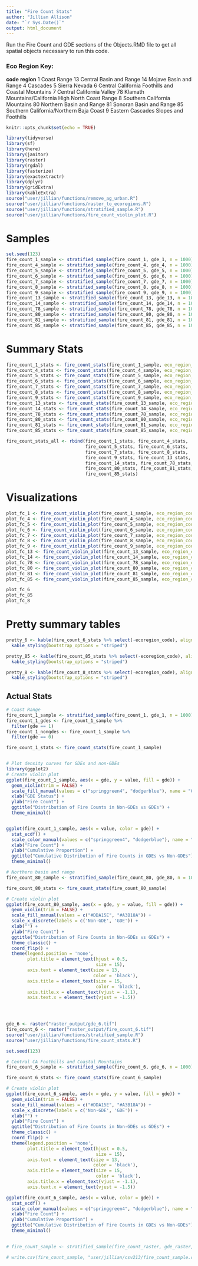 ```yaml
---
title: "Fire Count Stats"
author: "Jillian Allison"
date: "`r Sys.Date()`"
output: html_document
---
```


Run the Fire Count and GDE sections of the Objects.RMD file to get all spatial objects necessary to run this code.

### Eco Region Key: 

   **code**                                           **region**
          1                                         Coast Range
         13                             Central Basin and Range
         14                              Mojave Basin and Range
          4                                            Cascades
          5                                       Sierra Nevada
          6  Central California Foothills and Coastal Mountains
          7                           Central California Valley
         78 Klamath Mountains/California High North Coast Range
          8                       Southern California Mountains
         80                            Northern Basin and Range
         81                             Sonoran Basin and Range
         85             Southern California/Northern Baja Coast
          9               Eastern Cascades Slopes and Foothills

```r
knitr::opts_chunk$set(echo = TRUE)
```

```r
library(tidyverse)
library(sf)
library(here)
library(janitor)
library(raster)
library(rgdal)
library(fasterize)
library(exactextractr)
library(dplyr)
library(gridExtra)
library(kableExtra)
source("user/jillian/functions/remove_ag_urban.R")
source("user/jillian/functions/raster_to_ecoregions.R")
source("user/jillian/functions/stratified_sample.R")
source("user/jillian/functions/fire_count_violin_plot.R")
```

# Samples 
```r
set.seed(123) 
fire_count_1_sample <- stratified_sample(fire_count_1, gde_1, n = 1000)
fire_count_4_sample <- stratified_sample(fire_count_4, gde_4, n = 1000)
fire_count_5_sample <- stratified_sample(fire_count_5, gde_5, n = 1000)
fire_count_6_sample <- stratified_sample(fire_count_6, gde_6, n = 1000)
fire_count_7_sample <- stratified_sample(fire_count_7, gde_7, n = 1000)
fire_count_8_sample <- stratified_sample(fire_count_8, gde_8, n = 1000)
fire_count_9_sample <- stratified_sample(fire_count_9, gde_9, n = 1000)
fire_count_13_sample <- stratified_sample(fire_count_13, gde_13, n = 1000)
fire_count_14_sample <- stratified_sample(fire_count_14, gde_14, n = 1000)
fire_count_78_sample <- stratified_sample(fire_count_78, gde_78, n = 1000)
fire_count_80_sample <- stratified_sample(fire_count_80, gde_80, n = 1000)
fire_count_81_sample <- stratified_sample(fire_count_81, gde_81, n = 1000)
fire_count_85_sample <- stratified_sample(fire_count_85, gde_85, n = 1000)
```

# Summary Stats
```r
fire_count_1_stats <- fire_count_stats(fire_count_1_sample, eco_region_code = 1)
fire_count_4_stats <- fire_count_stats(fire_count_4_sample, eco_region_code = 4)
fire_count_5_stats <- fire_count_stats(fire_count_5_sample, eco_region_code = 5)
fire_count_6_stats <- fire_count_stats(fire_count_6_sample, eco_region_code = 6)
fire_count_7_stats <- fire_count_stats(fire_count_7_sample, eco_region_code = 7)
fire_count_8_stats <- fire_count_stats(fire_count_8_sample, eco_region_code = 8)
fire_count_9_stats <- fire_count_stats(fire_count_9_sample, eco_region_code = 9)
fire_count_13_stats <- fire_count_stats(fire_count_13_sample, eco_region_code = 13)
fire_count_14_stats <- fire_count_stats(fire_count_14_sample, eco_region_code = 14)
fire_count_78_stats <- fire_count_stats(fire_count_78_sample, eco_region_code = 78)
fire_count_80_stats <- fire_count_stats(fire_count_80_sample, eco_region_code = 80)
fire_count_81_stats <- fire_count_stats(fire_count_81_sample, eco_region_code = 81)
fire_count_85_stats <- fire_count_stats(fire_count_85_sample, eco_region_code = 85)

fire_count_stats_all <- rbind(fire_count_1_stats, fire_count_4_stats, 
                              fire_count_5_stats, fire_count_6_stats,
                              fire_count_7_stats, fire_count_8_stats,
                              fire_count_9_stats, fire_count_13_stats, 
                              fire_count_14_stats, fire_count_78_stats,
                              fire_count_80_stats, fire_count_81_stats,
                              fire_count_85_stats)
```

# Visualizations 
```r
plot_fc_1 <- fire_count_violin_plot(fire_count_1_sample, eco_region_code = 1)
plot_fc_4 <- fire_count_violin_plot(fire_count_4_sample, eco_region_code = 4)
plot_fc_5 <- fire_count_violin_plot(fire_count_5_sample, eco_region_code = 5)
plot_fc_6 <- fire_count_violin_plot(fire_count_6_sample, eco_region_code = 6)
plot_fc_7 <- fire_count_violin_plot(fire_count_7_sample, eco_region_code = 7)
plot_fc_8 <- fire_count_violin_plot(fire_count_8_sample, eco_region_code = 8)
plot_fc_9 <- fire_count_violin_plot(fire_count_9_sample, eco_region_code = 9)
plot_fc_13 <- fire_count_violin_plot(fire_count_13_sample, eco_region_code = 13)
plot_fc_14 <- fire_count_violin_plot(fire_count_14_sample, eco_region_code = 14)
plot_fc_78 <- fire_count_violin_plot(fire_count_78_sample, eco_region_code = 78)
plot_fc_80 <- fire_count_violin_plot(fire_count_80_sample, eco_region_code = 80)
plot_fc_81 <- fire_count_violin_plot(fire_count_81_sample, eco_region_code = 81)
plot_fc_85 <- fire_count_violin_plot(fire_count_85_sample, eco_region_code = 85)

plot_fc_6
plot_fc_85
plot_fc_8 
```

# Pretty summary tables 
```r
pretty_6 <- kable(fire_count_6_stats %>% select(-ecoregion_code), align = "c", col.names = c("Group", "Mean Fire Count", "Maximum Fire Count", "Mode (not including zeros)"), caption = "Central California Foothills and Coastal Mountains") %>%
  kable_styling(bootstrap_options = "striped")

pretty_85 <- kable(fire_count_85_stats %>% select(-ecoregion_code), align = "c", col.names = c("Group", "Mean Fire Count", "Maximum Fire Count", "Mode (not including zeros)"), caption = "Southern California/Northern Baja Coast") %>%
  kable_styling(bootstrap_options = "striped")

pretty_8 <- kable(fire_count_8_stats %>% select(-ecoregion_code), align = "c", col.names = c("Group", "Mean Fire Count", "Maximum Fire Count", "Mode (not including zeros)"), caption = "Southern California Mountains") %>%
  kable_styling(bootstrap_options = "striped")
```


## Actual Stats

```r
# Coast Range 
fire_count_1_sample <- stratified_sample(fire_count_1, gde_1, n = 1000)
fire_count_1_gdes <- fire_count_1_sample %>%
  filter(gde == 1)
fire_count_1_nongdes <- fire_count_1_sample %>%
  filter(gde == 0)

fire_count_1_stats <- fire_count_stats(fire_count_1_sample)


# Plot density curves for GDEs and non-GDEs
library(ggplot2)
# Create violin plot
ggplot(fire_count_1_sample, aes(x = gde, y = value, fill = gde)) +
  geom_violin(trim = FALSE) +
  scale_fill_manual(values = c("springgreen4", "dodgerblue"), name = "GDE Status") + 
  xlab("GDE Status") +
  ylab("Fire Count") +
  ggtitle("Distribution of Fire Counts in Non-GDEs vs GDEs") + 
  theme_minimal()


ggplot(fire_count_1_sample, aes(x = value, color = gde)) + 
  stat_ecdf() +
  scale_color_manual(values = c("springgreen4", "dodgerblue"), name = "GDE Status") +
  xlab("Fire Count") +
  ylab("Cumulative Proportion") +
  ggtitle("Cumulative Distribution of Fire Counts in GDEs vs Non-GDEs") + 
  theme_minimal()

```

```r
# Northern basin and range
fire_count_80_sample <- stratified_sample(fire_count_80, gde_80, n = 1000)

fire_count_80_stats <- fire_count_stats(fire_count_80_sample)

# Create violin plot
ggplot(fire_count_80_sample, aes(x = gde, y = value, fill = gde)) +
  geom_violin(trim = FALSE) +
  scale_fill_manual(values = c("#DDA15E", "#A3B18A")) +
  scale_x_discrete(labels = c('Non-GDE', 'GDE')) +
  xlab("") +
  ylab("Fire Count") +
  ggtitle("Distribution of Fire Counts in Non-GDEs vs GDEs") +
  theme_classic() +
  coord_flip() +
  theme(legend.position = 'none',
        plot.title = element_text(hjust = 0.5,
                                  size = 15),
        axis.text = element_text(size = 13,
                                 color = 'black'),
        axis.title = element_text(size = 15,
                                  color = 'black'),
        axis.title.x = element_text(vjust = -1.1),
        axis.text.x = element_text(vjust = -1.5))


  
```

```r
gde_6 <- raster("raster_output/gde_6.tif")
fire_count_6 <- raster("raster_output/fire_count_6.tif")
source("user/jillian/functions/stratified_sample.R")
source("user/jillian/functions/fire_count_stats.R")

set.seed(123)

# Central CA Foothills and Coastal Mountains
fire_count_6_sample <- stratified_sample(fire_count_6, gde_6, n = 1000)

fire_count_6_stats <- fire_count_stats(fire_count_6_sample)

# Create violin plot
ggplot(fire_count_6_sample, aes(x = gde, y = value, fill = gde)) +
  geom_violin(trim = FALSE) +
  scale_fill_manual(values = c("#DDA15E", "#A3B18A")) +
  scale_x_discrete(labels = c('Non-GDE', 'GDE')) +
  xlab("") +
  ylab("Fire Count") +
  ggtitle("Distribution of Fire Counts in Non-GDEs vs GDEs") +
  theme_classic() +
  coord_flip() +
  theme(legend.position = 'none',
        plot.title = element_text(hjust = 0.5,
                                  size = 15),
        axis.text = element_text(size = 13,
                                 color = 'black'),
        axis.title = element_text(size = 15,
                                  color = 'black'),
        axis.title.x = element_text(vjust = -1.1),
        axis.text.x = element_text(vjust = -1.5))

ggplot(fire_count_6_sample, aes(x = value, color = gde)) + 
  stat_ecdf() +
  scale_color_manual(values = c("springgreen4", "dodgerblue"), name = "GDE Status") +
  xlab("Fire Count") +
  ylab("Cumulative Proportion") +
  ggtitle("Cumulative Distribution of Fire Counts in GDEs vs Non-GDEs") + 
  theme_minimal()
  
```

```r
# fire_count_sample <- stratified_sample(fire_count_raster, gde_raster, n = 1000)

# write.csv(fire_count_sample, "user/jillian/csv213/fire_count_sample.csv", row.names=FALSE)
```
